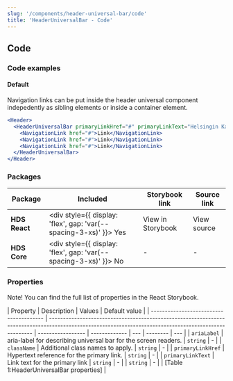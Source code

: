 ```yaml
---
slug: '/components/header-universal-bar/code'
title: 'HeaderUniversalBar - Code'
---
```




## Code

### Code examples

#### Default

<InternalLink href="/components/navigation-link">Navigation links</InternalLink> can be put inside the header universal component indepedently as sibling elements or inside a container element.

<Playground>

```jsx
<Header>
  <HeaderUniversalBar primaryLinkHref="#" primaryLinkText="Helsingin Kaupunki">
    <NavigationLink href="#">Link</NavigationLink>
    <NavigationLink href="#">Link</NavigationLink>
    <NavigationLink href="#">Link</NavigationLink>
  </HeaderUniversalBar>
</Header>
```

</Playground>

### Packages

| Package       | Included                                                                                        | Storybook link                                                                                                                                                     | Source link                                                                                                                                                                                                                     |
| ------------- | ----------------------------------------------------------------------------------------------- | ------------------------------------------------------------------------------------------------------------------------------------------------------------------ | ------------------------------------------------------------------------------------------------------------------------------------------------------------------------------------------------------------------------------- |
| **HDS React** | <div style={{ display: 'flex', gap: 'var(--spacing-3-xs)' }}><IconCheckCircleFill /> Yes </div> | <Link openInNewTab openInNewTabAriaLabel="Opens in a new tab" href="/storybook/react/?path=/story/components-headeruniversalbar--default">View in Storybook</Link> | <ExternalLink openInNewTab openInNewTabAriaLabel="Opens in a new tab" href="https://github.com/City-of-Helsinki/helsinki-design-system/tree/master/packages/react/src/components/headerUniversalBar">View source</ExternalLink> |
| **HDS Core**  | <div style={{ display: 'flex', gap: 'var(--spacing-3-xs)' }}><IconCrossCircle /> No </div>      | -                                                                                                                                                                  | -                                                                                                                                                                                                                               |

### Properties

Note! You can find the full list of properties in the <Link openInNewTab openInNewTabAriaLabel="Opens in a new tab" href="/storybook/react/?path=/story/components-headeruniversalbar--default">React Storybook.</Link>

| Property                                | Description                                                                                                                                            | Values            | Default value |
| --------------------------------------- | ------------------------------------------------------------------------------------------------------------------------------------------------------ | ----------------- | ------------- | --- | -------- | --- |
| `ariaLabel`                             | aria-label for describing universal bar for the screen readers.                                                                                        | `string`          | -             |
| `className`                             | Additional class names to apply.                                                                                                                       | `string`          | -             |
| `primaryLinkHref`                    | Hypertext reference for the primary link.                                                                                                              | `string`          | -             |
| `primaryLinkText`                       | Link text for the primary link                                                                                                                         | `string`          | -             |     | `string` | -   |
| [Table 1:HeaderUniversalBar properties] |
